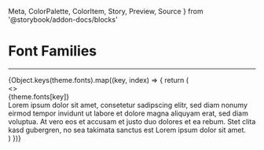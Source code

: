   Meta, 
  ColorPalette, 
  ColorItem, 
  Story, 
  Preview, 
  Source
} from '@storybook/addon-docs/blocks'



<Meta title="1. Style GUide/4. Typography/Font Families" />

# Font Families

---

<Div width={theme.measure[8]}>

  <Div 
    display='flex' 
    flexDirection='column'
    flexWrap='wrap'
  >
    {Object.keys(theme.fonts).map((key, index) => {
      return (
        <Div 
          display='flex'
          flexDirection='column'
          mb={theme.space[1]}
        >
          <>
            <Div 
              width='100%'
              display='flex'
              justifyContent='center'
              backgroundColor='lightgray'
            >
              <Copy fontSize={theme.fontSizes[0]} color='black'>
                {theme.fonts[key]}
              </Copy>
            </Div>
            <Div 
              width='100%'
              height='100%'
              display='flex'
              flexDirection='column'
              alignItems='flex-end'
              justifyContent='center'
              p={theme.space[1]}
            >
              <Copy 
                level='1'
                fontSize={theme.fontSizes[0]}
                fontFamily={theme.fonts[key]}
                lineHeight='1.5'
              >
                Lorem ipsum dolor sit amet, consetetur sadipscing elitr, sed diam nonumy eirmod tempor invidunt ut labore et dolore magna aliquyam erat, sed diam voluptua. At vero eos et accusam et justo duo dolores et ea rebum. Stet clita kasd gubergren, no sea takimata sanctus est Lorem ipsum dolor sit amet.
              </Copy>
            </Div>
            <Source language='typescript' code={`theme.fonts.roboto OR theme.fonts[0]`}/>
          </>
        </Div>
      )
    })}
  </Div>
</Div>
